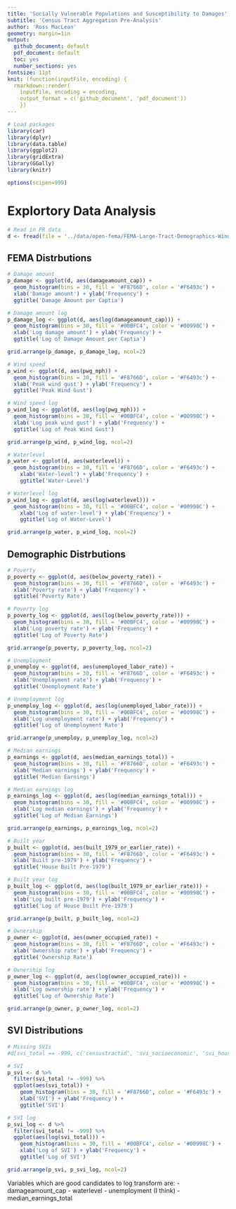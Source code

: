 ```yaml
---
title: 'Socially Vulnerable Populations and Susceptibility to Damages'
subtitle: 'Census Tract Aggregation Pre-Analysis'
author: 'Ross MacLean'
geometry: margin=1in
output:
  github_document: default
  pdf_document: default
  toc: yes
  number_sections: yes
fontsize: 11pt
knit: (function(inputFile, encoding) {
  rmarkdown::render(
    inputFile, encoding = encoding,
    output_format = c('github_document', 'pdf_document'))
    })
---
```


```r
# Load packages
library(car)
library(dplyr)
library(data.table)
library(ggplot2)
library(gridExtra)
library(GGally)
library(knitr)

options(scipen=999)
```

# Explortory Data Analysis

```r
# Read in PR data
d <- fread(file = '../data/open-fema/FEMA-Large-Tract-Demographics-WindSpeed-PR.csv', encoding = 'UTF-8')
```

## FEMA Distrbutions

```r
# Damage amount
p_damage <- ggplot(d, aes(damageamount_cap)) +
  geom_histogram(bins = 30, fill = '#F8766D', color = '#F6493c') +
  xlab('Damage amount') + ylab('Frequency') +
  ggtitle('Damage Amount per Captia')

# Damage amount log
p_damage_log <- ggplot(d, aes(log(damageamount_cap))) +
  geom_histogram(bins = 30, fill = '#00BFC4', color = '#00998C') +
  xlab('Log damage amount') + ylab('Frequency') +
  ggtitle('Log of Damage Amount per Captia')

grid.arrange(p_damage, p_damage_log, ncol=2)
```

```r
# Wind speed
p_wind <- ggplot(d, aes(pwg_mph)) +
  geom_histogram(bins = 30, fill = '#F8766D', color = '#F6493c') +
  xlab('Peak wind gust') + ylab('Frequency') +
  ggtitle('Peak Wind Gust')

# Wind speed log
p_wind_log <- ggplot(d, aes(log(pwg_mph))) +
  geom_histogram(bins = 30, fill = '#00BFC4', color = '#00998C') +
  xlab('Log peak wind gust') + ylab('Frequency') +
  ggtitle('Log of Peak Wind Gust')

grid.arrange(p_wind, p_wind_log, ncol=2)
```

```r
# Waterlevel
p_water <- ggplot(d, aes(waterlevel)) +
  geom_histogram(bins = 30, fill = '#F8766D', color = '#F6493c') +
    xlab('Water-level') + ylab('Frequency') +
    ggtitle('Water-Level')

# Waterlevel log
p_wind_log <- ggplot(d, aes(log(waterlevel))) +
  geom_histogram(bins = 30, fill = '#00BFC4', color = '#00998C') +
    xlab('Log of water-level') + ylab('Frequency') +
    ggtitle('Log of Water-Level')

grid.arrange(p_water, p_wind_log, ncol=2)
```

## Demographic Distrbutions

```r
# Poverty
p_poverty <- ggplot(d, aes(below_poverty_rate)) +
  geom_histogram(bins = 30, fill = '#F8766D', color = '#F6493c') +
  xlab('Poverty rate') + ylab('Frequency') +
  ggtitle('Poverty Rate')

# Poverty log
p_poverty_log <- ggplot(d, aes(log(below_poverty_rate))) +
  geom_histogram(bins = 30, fill = '#00BFC4', color = '#00998C') +
  xlab('Log poverty rate') + ylab('Frequency') +
  ggtitle('Log of Poverty Rate')

grid.arrange(p_poverty, p_poverty_log, ncol=2)
```

```r
# Unemployment
p_unemploy <- ggplot(d, aes(unemployed_labor_rate)) +
  geom_histogram(bins = 30, fill = '#F8766D', color = '#F6493c') +
  xlab('Unemployment rate') + ylab('Frequency') +
  ggtitle('Unemployment Rate')

# Unemployment log
p_unemploy_log <- ggplot(d, aes(log(unemployed_labor_rate))) +
  geom_histogram(bins = 30, fill = '#00BFC4', color = '#00998C') +
  xlab('Log unemployment rate') + ylab('Frequency') +
  ggtitle('Log of Unemployment Rate')

grid.arrange(p_unemploy, p_unemploy_log, ncol=2)
```

```r
# Median earnings
p_earnings <- ggplot(d, aes(median_earnings_total)) +
  geom_histogram(bins = 30, fill = '#F8766D', color = '#F6493c') +
  xlab('Median earnings') + ylab('Frequency') +
  ggtitle('Median Earnings')

# Median earnings log
p_earnings_log <- ggplot(d, aes(log(median_earnings_total))) +
  geom_histogram(bins = 30, fill = '#00BFC4', color = '#00998C') +
  xlab('Log median earnings') + ylab('Frequency') +
  ggtitle('Log of Median Earnings')

grid.arrange(p_earnings, p_earnings_log, ncol=2)
```

```r
# Built year
p_built <- ggplot(d, aes(built_1979_or_earlier_rate)) +
  geom_histogram(bins = 30, fill = '#F8766D', color = '#F6493c') +
  xlab('Built pre-1979') + ylab('Frequency') +
  ggtitle('House Built Pre-1979')

# Built year log
p_built_log <- ggplot(d, aes(log(built_1979_or_earlier_rate))) +
  geom_histogram(bins = 30, fill = '#00BFC4', color = '#00998C') +
  xlab('Log built pre-1979') + ylab('Frequency') +
  ggtitle('Log of House Built Pre-1979')

grid.arrange(p_built, p_built_log, ncol=2)
```

```r
# Ownership
p_owner <- ggplot(d, aes(owner_occupied_rate)) +
  geom_histogram(bins = 30, fill = '#F8766D', color = '#F6493c') +
  xlab('Ownership rate') + ylab('Frequency') +
  ggtitle('Ownership Rate')

# Ownership log
p_owner_log <- ggplot(d, aes(log(owner_occupied_rate))) +
  geom_histogram(bins = 30, fill = '#00BFC4', color = '#00998C') +
  xlab('Log ownership rate') + ylab('Frequency') +
  ggtitle('Log of Ownership Rate')

grid.arrange(p_owner, p_owner_log, ncol=2)
```

## SVI Distributions

```r
# Missing SVIs
#d[svi_total == -999, c('censustractid', 'svi_socioeconomic', 'svi_householdcomp', 'svi_minority', 'svi_housingtype', 'svi_total')]

# SVI
p_svi <- d %>%
  filter(svi_total != -999) %>%
  ggplot(aes(svi_total)) +
    geom_histogram(bins = 30, fill = '#F8766D', color = '#F6493c') +
    xlab('SVI') + ylab('Frequency') +
    ggtitle('SVI')

# SVI log
p_svi_log <- d %>%
  filter(svi_total != -999) %>%
  ggplot(aes(log(svi_total))) +
    geom_histogram(bins = 30, fill = '#00BFC4', color = '#00998C') +
    xlab('Log of SVI') + ylab('Frequency') +
    ggtitle('Log of SVI')

grid.arrange(p_svi, p_svi_log, ncol=2)
```

Variables which are good candidates to log transform are:
 - damageamount_cap
 - waterlevel
 - unemployment (I think)
 - median_earnings_total

